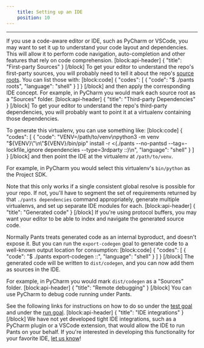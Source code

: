 ```yaml
---
    title: Setting up an IDE
    position: 10
---
```




---

If you use a code-aware editor or IDE, such as PyCharm or VSCode, you may want to set it up to understand your code layout and dependencies. This will allow it to perform code navigation, auto-completion and other features that rely on code comprehension.
[block:api-header]
{
  "title": "First-party Sources"
}
[/block]
To get your editor to understand the repo's first-party sources, you will probably need to tell it about the repo's [source roots](doc:source-roots). You can list those with:
[block:code]
{
  "codes": [
    {
      "code": "$ ./pants roots",
      "language": "shell"
    }
  ]
}
[/block]
and then apply the corresponding IDE concept. For example, in PyCharm you would mark each source root as a "Sources" folder.
[block:api-header]
{
  "title": "Third-party Dependencies"
}
[/block]
To get your editor to understand the repo's third-party dependencies, you will probably want to point it at a virtualenv containing those dependencies.

To generate this virtualenv, you can use something like:
[block:code]
{
  "codes": [
    {
      "code": "VENV=/path/to/venv\npython3 -m venv \"${VENV}\"\n\"${VENV}/bin/pip\" install -r <(./pants --no-pantsd --tag=-lockfile_ignore dependencies --type=3rdparty ::)\n",
      "language": "shell"
    }
  ]
}
[/block]
and then point the IDE at the virtualenv at `/path/to/venv`. 

For example, in PyCharm you would select this virtualenv's `bin/python` as the Project SDK.

Note that this only works if a single consistent global resolve is possible for your repo. If not, you'll have to segment the set of requirements returned by that `./pants dependencies` command appropriately, generate multiple virtualenvs, and set up separate IDE modules for each. 
[block:api-header]
{
  "title": "Generated code"
}
[/block]
If you're using protocol buffers, you may want your editor to be able to index and navigate the generated source code. 

Normally Pants treats generated code as an internal byproduct, and doesn't expose it. But you can run the `export-codegen` goal to generate code to a well-known output location for consumption:
[block:code]
{
  "codes": [
    {
      "code": "$ ./pants export-codegen ::",
      "language": "shell"
    }
  ]
}
[/block]
The generated code will be written to `dist/codegen`, and you can now add them as sources in the IDE.

For example, in PyCharm you would mark `dist/codegen` as a "Sources" folder. 
[block:api-header]
{
  "title": "Remote debugging"
}
[/block]
You can use PyCharm to debug code running under Pants. 

See the following links for instructions on how to do so under the [test goal](doc:python-test-goal) and under the [run goal](doc:python-run-goal).
[block:api-header]
{
  "title": "IDE integrations"
}
[/block]
We have not yet developed tight IDE integrations, such as a PyCharm plugin or a VSCode extension, that would allow the IDE to run Pants on your behalf. If you're interested in developing this functionality for your favorite IDE, [let us know](doc:the-pants-community)!

